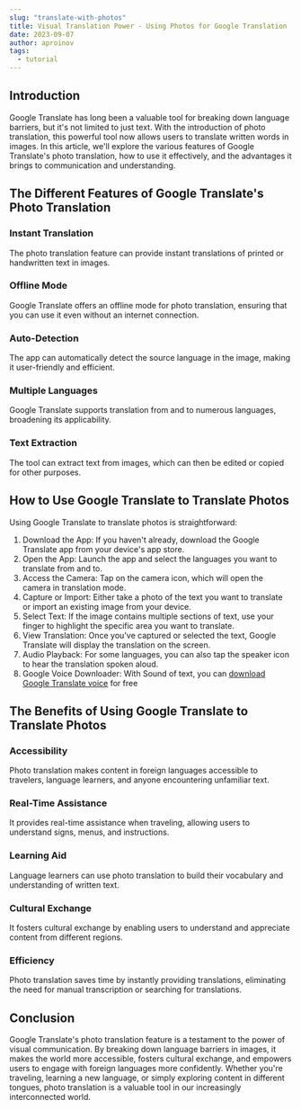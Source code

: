 ---
slug: "translate-with-photos"
title: Visual Translation Power - Using Photos for Google Translation
date: 2023-09-07
author: aproinov
tags:
  - tutorial
---

## Introduction

Google Translate has long been a valuable tool for breaking down language barriers, but it's not limited to just text. With the introduction of photo translation, this powerful tool now allows users to translate written words in images. In this article, we'll explore the various features of Google Translate's photo translation, how to use it effectively, and the advantages it brings to communication and understanding.

## The Different Features of Google Translate's Photo Translation

### Instant Translation

The photo translation feature can provide instant translations of printed or handwritten text in images.

### Offline Mode

Google Translate offers an offline mode for photo translation, ensuring that you can use it even without an internet connection.

### Auto-Detection

The app can automatically detect the source language in the image, making it user-friendly and efficient.

### Multiple Languages

Google Translate supports translation from and to numerous languages, broadening its applicability.

### Text Extraction

The tool can extract text from images, which can then be edited or copied for other purposes.

## How to Use Google Translate to Translate Photos

Using Google Translate to translate photos is straightforward:

1. Download the App: If you haven't already, download the Google Translate app from your device's app store.
2. Open the App: Launch the app and select the languages you want to translate from and to.
3. Access the Camera: Tap on the camera icon, which will open the camera in translation mode.
4. Capture or Import: Either take a photo of the text you want to translate or import an existing image from your device.
5. Select Text: If the image contains multiple sections of text, use your finger to highlight the specific area you want to translate.
6. View Translation: Once you've captured or selected the text, Google Translate will display the translation on the screen.
7. Audio Playback: For some languages, you can also tap the speaker icon to hear the translation spoken aloud.
8. Google Voice Downloader: With Sound of text, you can [download Google Translate voice](https://karinov.co.id/download-suara-google-translate/) for free

## The Benefits of Using Google Translate to Translate Photos

### Accessibility

Photo translation makes content in foreign languages accessible to travelers, language learners, and anyone encountering unfamiliar text.

### Real-Time Assistance

It provides real-time assistance when traveling, allowing users to understand signs, menus, and instructions.

### Learning Aid

Language learners can use photo translation to build their vocabulary and understanding of written text.

### Cultural Exchange

It fosters cultural exchange by enabling users to understand and appreciate content from different regions.

### Efficiency

Photo translation saves time by instantly providing translations, eliminating the need for manual transcription or searching for translations.

## Conclusion

Google Translate's photo translation feature is a testament to the power of visual communication. By breaking down language barriers in images, it makes the world more accessible, fosters cultural exchange, and empowers users to engage with foreign languages more confidently. Whether you're traveling, learning a new language, or simply exploring content in different tongues, photo translation is a valuable tool in our increasingly interconnected world.
